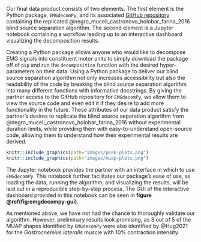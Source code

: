 Our final data product consists of two elements. The first element is the Python package, `EMGdecomPy`, and its associated [GitHub repository](https://github.com/The-Motor-Unit/EMGdecomPy) containing the replicated @negro_muceli_castronovo_holobar_farina_2016 blind source separation algorithm. The second element is a Jupyter notebook containing a workflow leading up to an interactive dashboard visualizing the decomposition results. 

Creating a Python package allows anyone who would like to decompose EMG signals into constituent motor units to simply download the package off of `pip` and run the `decomposition` function with the desired hyper-parameters on their data. Using a Python package to deliver our blind source separation algorithm not only increases accessibility but also the readability of the code by breaking the blind source separation algorithm into many different functions with informative docstrings. By giving the partner access to the GitHub repository for `EMGdecomPy`, we allow them to view the source code and even edit it if they desire to add more functionality in the future. These attributes of our data product satisfy the partner's desires to replicate the blind source separation algorithm from @negro_muceli_castronovo_holobar_farina_2016 without experimental duration limits, while providing them with easy-to-understand open-source code, allowing them to understand how their experimental results are derived.

```r
knitr::include_graphics(path="images/peak-plots.png")
knitr::include_graphics(path="images/muap-plots.png")
```

The Jupyter notebook provides the partner with an interface in which to use `EMGdecomPy`. This notebook further facilitates our package's ease of use, as loading the data, running the algorithm, and visualizing the results, will be laid out in a reproducible step-by-step process. The GUI of the interactive dashboard provided in this notebook can be seen in **figure \@ref(fig:emgdecompy-gui)**.

As mentioned above, we have not had the chance to thoroughly validate our algorithm. However, preliminary results look promising, as 3 out of 5 of the MUAP shapes identified by `EMGdecomPy` were also identified by @Hug2021 for the *Gastrocnemius lateralis* muscle with 10% contraction intensity. 
